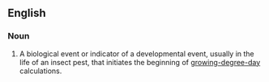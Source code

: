 ==English==

===Noun===
{{en-noun|es}}

# {{lb|en|biology|pest management}} A biological event or indicator of a developmental event, usually in the life of an insect pest, that initiates the beginning of [[w:Growing degree day|growing-degree-day]] calculations.
